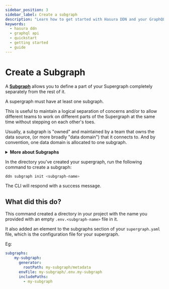 ```yaml
---
sidebar_position: 3
sidebar_label: Create a subgraph
description: "Learn how to get started with Hasura DDN and your GraphQL API."
keywords:
  - hasura ddn
  - graphql api
  - quickstart
  - getting started
  - guide
---
```


# Create a Subgraph

A [**Subgraph**](/project-configuration/subgraphs.mdx) allows you to define a part of your Supergraph
completely separately from the rest of it.

A supergraph must have at least one subgraph.

This is useful to maintain a logical separation of concerns and/or to allow different teams to work on different
parts of the Supergraph at the same time without stepping on each other's toes.

Usually, a subgraph is "owned" and maintained by a team that owns the data source, (or more broadly "data domain")
that it connects to. And by convention, one data domain is allocated to one subgraph.

<details>
  <summary>
    <strong>More about Subgraphs</strong>
  </summary>
  <h2>Subgraph independence</h2>
  Subgraphs have their own permission model and own development lifecycles separate to that of the supergraph. They
  can be developed, tested, and built independently while the supergraph guarantees the integrity of subgraph
  composition. Meaning that the supergraph will only build, and generate an API if all subgraphs are in a valid state.

  A subgraph is analogous to a microservice owned by a particular team.

  When we talk about data domains, we're talking about the collection of data and operations for one area of the
  business or team within the business. This could be a single database, a set of databases, a database and business
  logic, some other 3rd party APIs, or a combination of all of these.

  Subgraphs can reference each other, allowing, for example, the creation of relationships between them.

  The supergraph is the composition of all subgraphs and their relationships but it does not care how they are
  structured or organised into directories. That is up to the developer. The supergraph only cares that all metadata
  is valid and can be compiled and built into an API. In this getting started section we propose best-practice for
  organising your subgraphs, but it can be done however you choose.

  <h2>Naming</h2>
  Let's say we're in an organisation and the data source we'll be connecting to is for customer
  profile data. The team responsible for this data and some services related to it is called the "Customer Data" team.
  As such, we could create a `customer_data_team` subgraph, reflecting the team's name, indicating that they're the ones
  who will be working on it. Or we could choose to be more specific, we could name it `customer_profile` to reflect
  the data domain.

  Another example, if we're working with a data source for a small project which we plan on using to contain all the
  data for our whole project and it's all in PostgreSQL, we could name it `postgres_data`, to keep it simple. This one
  subgraph would contain all the data domain specific metadata for the whole project.
</details>

In the directory you've created your supergraph, run the following command to create a subgraph:

```bash
ddn subgraph init <subgraph-name>
```

The CLI will respond with a success message.

## What did this do?

This command created a directory in your project with the name you provided with an empty `.env.<subgraph-name>` file
in it.

It also added an element to the subgraphs section of your `supergraph.yaml` file, which is the configuration file for
your supergraph.

Eg:
```yaml
subgraphs:
    my-subgraph:
      generator:
        rootPath: my-subgraph/metadata
      envFile: my-subgraph/.env.my-subgraph
      includePaths:
        - my-subgraph
```
